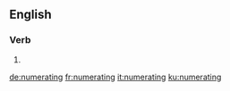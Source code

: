 ==English==

===Verb===
{{head|en|present participle}}

# {{present participle of|numerate|lang=en|nocat=1}}

[[de:numerating]]
[[fr:numerating]]
[[it:numerating]]
[[ku:numerating]]